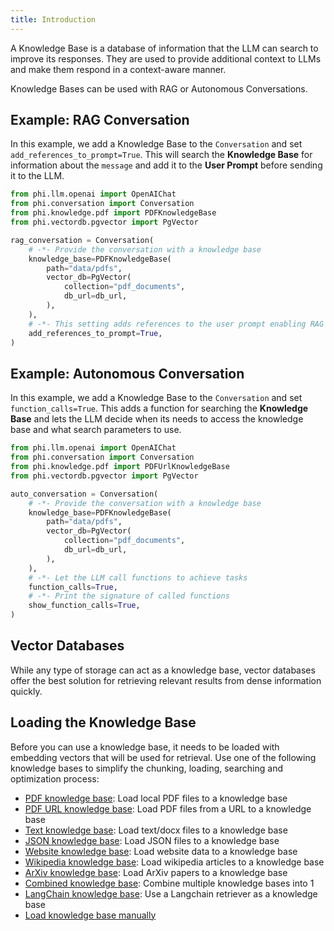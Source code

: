 ```yaml
---
title: Introduction
---
```


A Knowledge Base is a database of information that the LLM can search to improve its responses. They are used to provide additional context to LLMs and make them respond in a context-aware manner.

Knowledge Bases can be used with RAG or Autonomous Conversations.

## Example: RAG Conversation

In this example, we add a Knowledge Base to the `Conversation` and set `add_references_to_prompt=True`. This will search the **Knowledge Base** for information about the `message` and add it to the **User Prompt** before sending it to the LLM.

```python rag_conversation.py
from phi.llm.openai import OpenAIChat
from phi.conversation import Conversation
from phi.knowledge.pdf import PDFKnowledgeBase
from phi.vectordb.pgvector import PgVector

rag_conversation = Conversation(
    # -*- Provide the conversation with a knowledge base
    knowledge_base=PDFKnowledgeBase(
        path="data/pdfs",
        vector_db=PgVector(
            collection="pdf_documents",
            db_url=db_url,
        ),
    ),
    # -*- This setting adds references to the user prompt enabling RAG
    add_references_to_prompt=True,
)
```

## Example: Autonomous Conversation

In this example, we add a Knowledge Base to the `Conversation` and set `function_calls=True`. This adds a function for searching the **Knowledge Base** and lets the LLM decide when its needs to access the knowledge base and what search parameters to use.

```python auto_conversation.py
from phi.llm.openai import OpenAIChat
from phi.conversation import Conversation
from phi.knowledge.pdf import PDFUrlKnowledgeBase
from phi.vectordb.pgvector import PgVector

auto_conversation = Conversation(
    # -*- Provide the conversation with a knowledge base
    knowledge_base=PDFKnowledgeBase(
        path="data/pdfs",
        vector_db=PgVector(
            collection="pdf_documents",
            db_url=db_url,
        ),
    ),
    # -*- Let the LLM call functions to achieve tasks
    function_calls=True,
    # -*- Print the signature of called functions
    show_function_calls=True,
)
```

## Vector Databases

While any type of storage can act as a knowledge base, vector databases offer the best solution for retrieving relevant results from dense information quickly.

<Snippet file="vector-database-workflow.mdx" />

## Loading the Knowledge Base

Before you can use a knowledge base, it needs to be loaded with embedding vectors that will be used for retrieval. Use one of the following knowledge bases to simplify the chunking, loading, searching and optimization process:

- [PDF knowledge base](/blocks/kb/pdf): Load local PDF files to a knowledge base
- [PDF URL knowledge base](/blocks/kb/pdf-url): Load PDF files from a URL to a knowledge base
- [Text knowledge base](/blocks/kb/text): Load text/docx files to a knowledge base
- [JSON knowledge base](/blocks/kb/json): Load JSON files to a knowledge base
- [Website knowledge base](/blocks/kb/website): Load website data to a knowledge base
- [Wikipedia knowledge base](/blocks/kb/wikipedia): Load wikipedia articles to a knowledge base
- [ArXiv knowledge base](/blocks/kb/arxiv): Load ArXiv papers to a knowledge base
- [Combined knowledge base](/blocks/kb/combined): Combine multiple knowledge bases into 1
- [LangChain knowledge base](/blocks/kb/langchain): Use a Langchain retriever as a knowledge base
- [Load knowledge base manually](/blocks/kb/manual)
